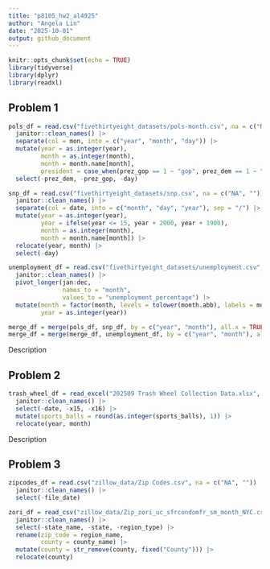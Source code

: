 ```yaml
---
title: "p8105_hw2_al4925"
author: "Angela Lin"
date: "2025-10-01"
output: github_document
---
```


```r
knitr::opts_chunk$set(echo = TRUE)
library(tidyverse)
library(dplyr)
library(readxl)
```

## Problem 1
```r
pols_df = read.csv("fivethirtyeight_datasets/pols-month.csv", na = c("NA", "")) |>
  janitor::clean_names() |> 
  separate(col = mon, into = c("year", "month", "day")) |>
  mutate(year = as.integer(year),
         month = as.integer(month), 
         month = month.name[month],
         president = case_when(prez_gop == 1 ~ "gop", prez_dem == 1 ~ "dem")) |>
  select(-prez_dem, -prez_gop, -day)
```

```r
snp_df = read.csv("fivethirtyeight_datasets/snp.csv", na = c("NA", "")) |>
  janitor::clean_names() |>    
  separate(col = date, into = c("month", "day", "year"), sep = "/") |>
  mutate(year = as.integer(year),
         year = ifelse(year <= 15, year + 2000, year + 1900), 
         month = as.integer(month), 
         month = month.name[month]) |>
  relocate(year, month) |>
  select(-day)
```

```r
unemployment_df = read.csv("fivethirtyeight_datasets/unemployment.csv", na = c("NA", "")) |>
  janitor::clean_names() |>
  pivot_longer(jan:dec, 
               names_to = "month", 
               values_to = "unemployment_percentage") |>
  mutate(month = factor(month, levels = tolower(month.abb), labels = month.name),
         year = as.integer(year))
```

```r
merge_df = merge(pols_df, snp_df, by = c("year", "month"), all.x = TRUE)
merge_df = merge(merge_df, unemployment_df, by = c("year", "month"), all.x = TRUE)
```

Description


## Problem 2
```r
trash_wheel_df = read_excel("202509 Trash Wheel Collection Data.xlsx", na = c("NA", "")) |>
  janitor::clean_names() |>
  select(-date, -x15, -x16) |>
  mutate(sports_balls = round(as.integer(sports_balls), 1)) |>
  relocate(year, month)

```

Description

## Problem 3
```r
zipcodes_df = read.csv("zillow_data/Zip Codes.csv", na = c("NA", "")) |>
  janitor::clean_names() |>
  select(-file_date)

```

```r
zori_df = read_csv("zillow_data/Zip_zori_uc_sfrcondomfr_sm_month_NYC.csv", na = c("NA", "")) |>
  janitor::clean_names() |>
  select(-state_name, -state, -region_type) |>
  rename(zip_code = region_name, 
         county = county_name) |>
  mutate(county = str_remove(county, fixed("County"))) |>
  relocate(county)

  
  
``` 
